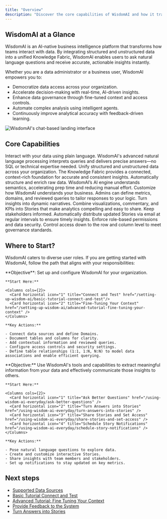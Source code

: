 ```yaml
---
title: "Overview"
description: "Discover the core capabilities of WisdomAI and how it transforms data into interactive, insightful stories. This page helps you understand what WisdomAI can do and guides you through the right path based on your role, whether you are managing data and settings as an Admin or exploring insights and sharing stories as an Explorer."
---
```


## WisdomAI at a Glance

WisdomAI is an AI-native business intelligence platform that transforms how teams interact with data. By integrating structured and unstructured data into a unified Knowledge Fabric, WisdomAI enables users to ask natural language questions and receive accurate, actionable insights instantly.

Whether you are a data administrator or a business user, WisdomAI empowers you to:

- Democratize data access across your organization.
- Accelerate decision-making with real-time, AI-driven insights.
- Enhance data governance through fine-tuned context and access controls.
- Automate complex analysis using intelligent agents.
- Continuously improve analytical accuracy with feedback-driven learning.

![WisdomAI's chat-based landing interface](/images/general-overview.png)

## Core Capabilities

<Columns cols={2}>
  <Card title="Natural Language Interactions" icon="message">
    Interact with your data using plain language. WisdomAI's advanced natural language processing interprets queries and delivers precise answers—no SQL or technical expertise needed.
  </Card>

  <Card title="Knowledge Fabric" icon="layer-group">
    Unify structured and unstructured data across your organization. The Knowledge Fabric provides a connected, context-rich foundation for accurate and consistent insights.
  </Card>

  <Card title="AI-Powered Data Preparation" icon="gears">
    Automatically structure and enrich raw data. WisdomAI’s AI engine understands semantics, accelerating prep time and reducing manual effort.
  </Card>

  <Card title="Contextual Fine-Tuning" icon="sliders">
    Customize how WisdomAI understands your business. Admins can define metrics, domains, and reviewed queries to tailor responses to your logic.
  </Card>

  <Card title="Interactive Stories" icon="chart-column">
    Turn insights into dynamic narratives. Combine visualizations, commentary, and KPIs into Stories that make analytics compelling and easy to share.
  </Card>

  <Card title="Scheduled Notifications" icon="clock">
    Keep stakeholders informed. Automatically distribute updated Stories via email at regular intervals to ensure timely insights.
  </Card>

  <Card title="Granular Access Controls" icon="user-shield">
    Enforce role-based permissions and data security. Control access down to the row and column level to meet governance standards.
  </Card>

</Columns>


## Where to Start?

WisdomAI caters to diverse user roles. If you are getting started with WisdomAI, follow the path that aligns with your responsibilities:

<Tabs>
  <Tab title="Admins (Data Administrators)">
    **Objective**: Set up and configure WisdomAI for your organization.

    **Start Here:**

    <Columns cols={2}>
      <Card horizontal icon="1" title="Connect and Test" href="/setting-up-wisdom-ai/basic-tutorial-connect-and-test"/>
      <Card horizontal icon="2" title="Fine-Tuning Your Context" href="/setting-up-wisdom-ai/advanced-tutorial-fine-tuning-your-context" />
    </Columns>

    **Key Actions:**

    - Connect data sources and define Domains.
    - Document tables and columns for clarity.
    - Add contextual information and reviewed queries.
    - Configure access controls and security settings.
    - Define table relationships (1:1, 1:N, N:N) to model data associations and enable efficient querying.
  </Tab>
  <Tab title="Explorers (Business Users)">
    **Objective:** Use WisdomAI's tools and capabilities to extract meaningful information from your data and effectively communicate those insights to others.

    **Start Here:**

    <Columns cols={2}>
      <Card horizontal icon="1" title="Ask Better Questions" href="/using-wisdom-ai-everyday/ask-better-questions" />
      <Card horizontal icon="2" title="Turn Answers into Stories" href="/using-wisdom-ai-everyday/turn-answers-into-stories" />
      <Card horizontal icon="3" title="Share Stories and Set Access" href="/using-wisdom-ai-everyday/share-stories-and-set-access" />
      <Card horizontal icon="4" title="Schedule Story Notifications" href="/using-wisdom-ai-everyday/schedule-story-notifications" />
    </Columns>

    **Key Actions:**

    - Pose natural language questions to explore data.
    - Create and customize interactive Stories.
    - Share insights with team members and stakeholders.
    - Set up notifications to stay updated on key metrics.
  </Tab>
</Tabs>

## Next steps

- [Supported Data Sources](/getting-started/supported-data-sources)
- [Basic Tutorial Connect and Test](/setting-up-wisdom-ai/basic-tutorial-connect-and-test)
- [Advanced Tutorial: Fine Tuning Your Context](/setting-up-wisdom-ai/advanced-tutorial-fine-tuning-your-context)
- [Provide Feedback to the System](/setting-up-wisdom-ai/provide-feedback-to-the-system)
- [Turn Answers into Stories](/using-wisdom-ai-everyday/turn-answers-into-stories)